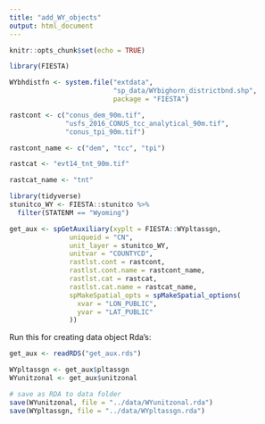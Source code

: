 ```yaml
---
title: "add_WY_objects"
output: html_document
---
```


```r
knitr::opts_chunk$set(echo = TRUE)
```

```r
library(FIESTA)
```

```r
WYbhdistfn <- system.file("extdata",
                          "sp_data/WYbighorn_districtbnd.shp",
                          package = "FIESTA")

rastcont <- c("conus_dem_90m.tif",
              "usfs_2016_CONUS_tcc_analytical_90m.tif",
              "conus_tpi_90m.tif")

rastcont_name <- c("dem", "tcc", "tpi")

rastcat <- "evt14_tnt_90m.tif"

rastcat_name <- "tnt"

library(tidyverse)
stunitco_WY <- FIESTA::stunitco %>%
  filter(STATENM == "Wyoming")

get_aux <- spGetAuxiliary(xyplt = FIESTA::WYpltassgn,
               uniqueid = "CN",
               unit_layer = stunitco_WY,
               unitvar = "COUNTYCD",
               rastlst.cont = rastcont,
               rastlst.cont.name = rastcont_name,
               rastlst.cat = rastcat,
               rastlst.cat.name = rastcat_name,
               spMakeSpatial_opts = spMakeSpatial_options(
                 xvar = "LON_PUBLIC",
                 yvar = "LAT_PUBLIC"
               ))
```

Run this for creating data object Rda's: 

```r
get_aux <- readRDS("get_aux.rds")

WYpltassgn <- get_aux$pltassgn
WYunitzonal <- get_aux$unitzonal

# save as RDA to data folder
save(WYunitzonal, file = "../data/WYunitzonal.rda")
save(WYpltassgn, file = "../data/WYpltassgn.rda")
```


